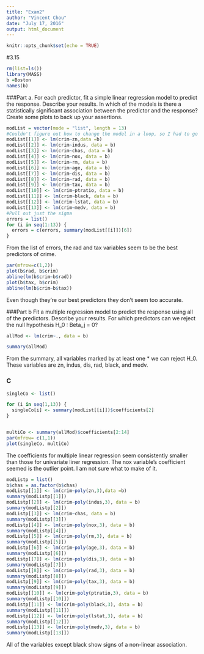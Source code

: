 ---
title: "Exam2"
author: "Vincent Chou"
date: "July 17, 2016"
output: html_document
---

```{r setup, include=FALSE}
knitr::opts_chunk$set(echo = TRUE)
```
#3.15
```{r}
rm(list=ls())
library(MASS)
b =Boston
names(b)
```

###Part a. 
For each predictor, fit a simple linear regression model to predict
the response. Describe your results. In which of the models is
there a statistically significant association between the predictor
and the response? Create some plots to back up your assertions.
```{r} 
modList = vector(mode = "list", length = 13)
#Couldn't figure out how to change the model in a loop, so I had to go old fashioned
modList[[1]] <- lm(crim~zn,data =b)
modList[[2]] <- lm(crim~indus, data = b)
modList[[3]] <- lm(crim~chas, data = b)
modList[[4]] <- lm(crim~nox, data = b)
modList[[5]] <- lm(crim~rm, data = b) 
modList[[6]] <- lm(crim~age, data = b) 
modList[[7]] <- lm(crim~dis, data = b) 
modList[[8]] <- lm(crim~rad, data = b) 
modList[[9]] <- lm(crim~tax, data = b) 
modList[[10]] <- lm(crim~ptratio, data = b) 
modList[[11]] <- lm(crim~black, data = b)
modList[[12]] <- lm(crim~lstat, data = b)
modList[[13]] <- lm(crim~medv, data = b)  
#Pull out just the sigma 
errors = list()
for (i in seq(1:13)) {
  errors = c(errors, summary(modList[[i]])[6])
}


```

From the list of errors, the rad and tax variables seem to be the best predictors of crime.  
```{r}

par(mfrow=c(1,2))
plot(b$rad, b$crim)
abline(lm(b$crim~b$rad))
plot(b$tax, b$crim)
abline(lm(b$crim~b$tax))
```

Even though they're our best predictors they don't seem too accurate.  


###Part b 
Fit a multiple regression model to predict the response using
all of the predictors. Describe your results. For which predictors
can we reject the null hypothesis H\_0 : Beta_j = 0? 

```{r}

allMod <- lm(crim~., data = b)

summary(allMod)
```

From the summary, all variables marked by at least one * we can reject H_0. These variables are zn, indus, dis, rad, black, and medv.  

### C 
```{r}
singleCo <- list() 

for (i in seq(1,13)) {
  singleCo[i] <- summary(modList[[i]])$coefficients[2]
}


multiCo <- summary(allMod)$coefficients[2:14] 
par(mfrow= c(1,1))
plot(singleCo, multiCo) 

```

The coefficients for multiple linear regression seem consistently smaller than those for univariate liner regression. The nox variable's coefficient seemed is the outlier point. I am not sure what to make of it.  

```{r}
modListp = list()
b$chas = as.factor(b$chas)
modListp[[1]] <- lm(crim~poly(zn,3),data =b)
summary(modListp[[1]])
modListp[[2]] <- lm(crim~poly(indus,3), data = b)
summary(modListp[[2]])
modListp[[3]] <- lm(crim~chas, data = b)
summary(modListp[[3]])
modListp[[4]] <- lm(crim~poly(nox,3), data = b)
summary(modListp[[4]])
modListp[[5]] <- lm(crim~poly(rm,3), data = b) 
summary(modListp[[5]])
modListp[[6]] <- lm(crim~poly(age,3), data = b) 
summary(modListp[[6]])
modListp[[7]] <- lm(crim~poly(dis,3), data = b) 
summary(modListp[[7]])
modListp[[8]] <- lm(crim~poly(rad,3), data = b) 
summary(modListp[[8]])
modListp[[9]] <- lm(crim~poly(tax,3), data = b) 
summary(modListp[[9]])
modListp[[10]] <- lm(crim~poly(ptratio,3), data = b) 
summary(modListp[[10]])
modListp[[11]] <- lm(crim~poly(black,3), data = b)
summary(modListp[[11]])
modListp[[12]] <- lm(crim~poly(lstat,3), data = b)
summary(modListp[[12]])
modListp[[13]] <- lm(crim~poly(medv,3), data = b) 
summary(modListp[[13]])


```

All of the variables except black show signs of a non-linear association.
